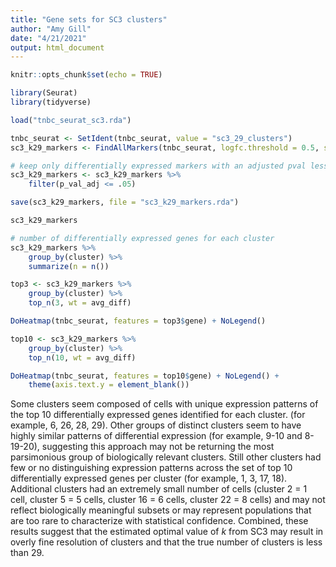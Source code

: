```yaml
---
title: "Gene sets for SC3 clusters"
author: "Amy Gill"
date: "4/21/2021"
output: html_document
---
```


```r
knitr::opts_chunk$set(echo = TRUE)
```

```r
library(Seurat)
library(tidyverse)

load("tnbc_seurat_sc3.rda")
```


```r
tnbc_seurat <- SetIdent(tnbc_seurat, value = "sc3_29_clusters")
sc3_k29_markers <- FindAllMarkers(tnbc_seurat, logfc.threshold = 0.5, slot = "scale.data")

# keep only differentially expressed markers with an adjusted pval less than .05
sc3_k29_markers <- sc3_k29_markers %>%
	filter(p_val_adj <= .05)

save(sc3_k29_markers, file = "sc3_k29_markers.rda")
```

```r
sc3_k29_markers
```


```r
# number of differentially expressed genes for each cluster
sc3_k29_markers %>%
	group_by(cluster) %>%
	summarize(n = n())
```

```r
top3 <- sc3_k29_markers %>%
	group_by(cluster) %>%
	top_n(3, wt = avg_diff)

DoHeatmap(tnbc_seurat, features = top3$gene) + NoLegend()
```




```r
top10 <- sc3_k29_markers %>%
	group_by(cluster) %>%
	top_n(10, wt = avg_diff)

DoHeatmap(tnbc_seurat, features = top10$gene) + NoLegend() +
	theme(axis.text.y = element_blank())
```


Some clusters seem composed of cells with unique expression patterns of the top 10 differentially expressed genes identified for each cluster. (for example, 6, 26, 28, 29). Other groups of distinct clusters seem to have highly similar patterns of differential expression (for example, 9-10 and 8-19-20), suggesting this approach may not be returning the most parsimonious group of biologically relevant clusters. Still other clusters had few or no distinguishing expression patterns across the set of top 10 differentially expressed genes per cluster (for example, 1, 3, 17, 18). Additional clusters had an extremely small number of cells (cluster 2 = 1 cell, cluster 5 = 5 cells, cluster 16 = 6 cells, cluster 22 = 8 cells) and may not reflect biologically meaningful subsets or may represent populations that are too rare to characterize with statistical confidence. Combined, these results suggest that the estimated optimal value of $k$ from SC3 may result in overly fine resolution of clusters and that the true number of clusters is less than 29.